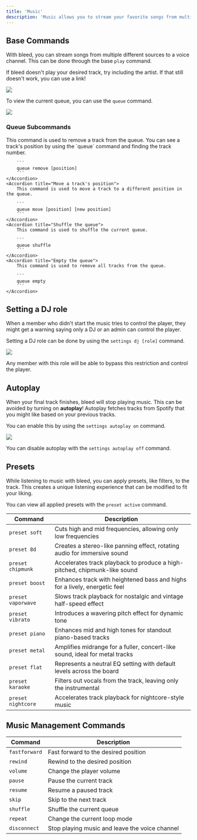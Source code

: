 ```yaml
---
title: 'Music'
description: 'Music allows you to stream your favorite songs from multiple sources in a voice channel.'
---
```


## Base Commands

With bleed, you can stream songs from multiple different sources to a voice channel. This can be done through the base `play` command.

<Tip>If bleed doesn't play your desired track, try including the artist. If that still doesn't work, you can use a link!</Tip>

<Frame type="glass" caption="Queueing a track">
    <img src="https://imgur.com/rIK7W2A.png"/>
</Frame>

To view the current queue, you can use the `queue` command.

<Frame type="glass" caption="Viewing the current queue">
    <img src="https://imgur.com/3Ib33jY.png"/>
</Frame>

### Queue Subcommands

<AccordionGroup>
    <Accordion title="Remove a track from the queue">
        This command is used to remove a track from the queue.
        You can see a track's position by using the `queue` command and finding the track number.
        
        ```
        queue remove [position]
        ```
    </Accordion>
    <Accordion title="Move a track's position">
        This command is used to move a track to a different position in the queue.

        ```
        queue move [position] [new position]
        ```
    </Accordion>
    <Accordion title="Shuffle the queue">
        This command is used to shuffle the current queue.

        ```
        queue shuffle
        ```
    </Accordion>
    <Accordion title="Empty the queue">
        This command is used to remove all tracks from the queue.

        ```
        queue empty
        ```
    </Accordion>
</AccordionGroup>

## Setting a DJ role

When a member who didn't start the music tries to control the player, they might get a warning saying only a DJ or an admin can control the player.

Setting a DJ role can be done by using the `settings dj [role]` command.

<Frame type="glass" caption="Setting a DJ role">
    <img src="https://imgur.com/xlFJdcJ.png"/>
</Frame>

Any member with this role will be able to bypass this restriction and control the player.

## Autoplay

When your final track finishes, bleed will stop playing music. This can be avoided by turning on **autoplay**!
Autoplay fetches tracks from Spotify that you might like based on your previous tracks.

You can enable this by using the `settings autoplay on` command.

<Frame type="glass" caption="Turning on autoplay">
    <img src="https://imgur.com/EcA1vvi.png"/>
</Frame>

You can disable autoplay with the `settings autoplay off` command.

## Presets

While listening to music with bleed, you can apply presets, like filters, to the track.
This creates a unique listening experience that can be modified to fit your liking.

<Info>You can view all applied presets with the `preset active` command.</Info>

| Command | Description |
| ------ | ------ |
| `preset soft` | Cuts high and mid frequencies, allowing only low frequencies |
| `preset 8d` | Creates a stereo-like panning effect, rotating audio for immersive sound |
| `preset chipmunk` | Accelerates track playback to produce a high-pitched, chipmunk-like sound |
| `preset boost` | Enhances track with heightened bass and highs for a lively, energetic feel |
| `preset vaporwave` | Slows track playback for nostalgic and vintage half-speed effect |
| `preset vibrato` | Introduces a wavering pitch effect for dynamic tone |
| `preset piano` | Enhances mid and high tones for standout piano-based tracks |
| `preset metal` | Amplifies midrange for a fuller, concert-like sound, ideal for metal tracks |
| `preset flat` | Represents a neutral EQ setting with default levels across the board |
| `preset karaoke` | Filters out vocals from the track, leaving only the instrumental |
| `preset nightcore` | Accelerates track playback for nightcore-style music |

## Music Management Commands

| Command | Description |
| ------ | ------ |
| `fastforward` | Fast forward to the desired position |
| `rewind` | Rewind to the desired position |
| `volume` | Change the player volume |
| `pause` | Pause the current track |
| `resume` | Resume a paused track |
| `skip` | Skip to the next track |
| `shuffle` | Shuffle the current queue |
| `repeat` | Change the current loop mode |
| `disconnect` | Stop playing music and leave the voice channel |